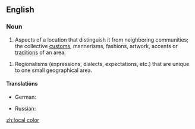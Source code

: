 ==English==

===Noun===
{{en-noun|-|head=[[local]] [[color]]}}

# Aspects of a location that distinguish it from neighboring communities; the collective [[custom]]s, mannerisms, fashions, artwork, accents or [[tradition]]s of an area.

# Regionalisms (expressions, dialects, expectations, etc.) that are unique to one small geographical area.

====Translations====
{{trans-top|aspects of a location that distinguish it from neighboring communities}}
* German: {{t-|de|Lokalkolorit|n}}
{{trans-mid}}
* Russian: {{t-|ru|местный колорит|m|tr=mestnyi kolorit|sc=Cyrl}}
{{trans-bottom}}

[[zh:local color]]